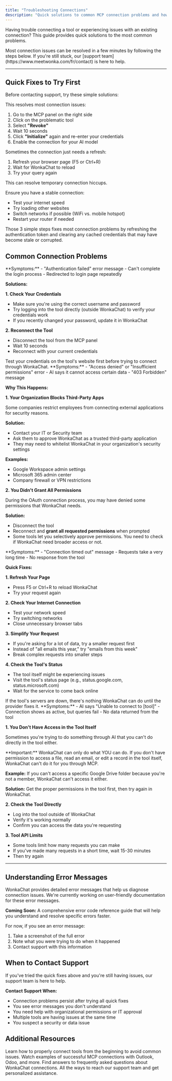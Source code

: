```yaml
---
title: "Troubleshooting Connections"
description: "Quick solutions to common MCP connection problems and how to get help when you need it."
---
```


Having trouble connecting a tool or experiencing issues with an existing connection? This guide provides quick solutions to the most common problems.

<Info>
Most connection issues can be resolved in a few minutes by following the steps below. If you're still stuck, our [support team](https://www.meetwonka.com/fr/contact) is here to help.
</Info>

---

## Quick Fixes to Try First

Before contacting support, try these simple solutions:

<Steps>
<Step title="Disconnect and Reconnect">
This resolves most connection issues:

1. Go to the MCP panel on the right side
2. Click on the problematic tool
3. Select **"Revoke"**
4. Wait 10 seconds
5. Click **"Initialize"** again and re-enter your credentials
6. Enable the connection for your AI model

</Step>

<Step title="Refresh Your Page">
Sometimes the connection just needs a refresh:

1. Refresh your browser page (F5 or Ctrl+R)
2. Wait for WonkaChat to reload
3. Try your query again

This can resolve temporary connection hiccups.
</Step>

<Step title="Check Your Internet Connection">
Ensure you have a stable connection:

- Test your internet speed
- Try loading other websites
- Switch networks if possible (WiFi vs. mobile hotspot)
- Restart your router if needed
<Check>
Those 3 simple steps fixes most connection problems by refreshing the authentication token and clearing any cached credentials that may have become stale or corrupted.
</Check>
</Step>

</Steps>


## Common Connection Problems

<AccordionGroup>
<Accordion title="Authentication Failed" icon="circle-xmark">
**Symptoms:**
- "Authentication failed" error message
- Can't complete the login process
- Redirected to login page repeatedly

**Solutions:**

**1. Check Your Credentials**
- Make sure you're using the correct username and password
- Try logging into the tool directly (outside WonkaChat) to verify your credentials work
- If you recently changed your password, update it in WonkaChat

**2. Reconnect the Tool**
- Disconnect the tool from the MCP panel
- Wait 10 seconds
- Reconnect with your current credentials

<Tip>
Test your credentials on the tool's website first before trying to connect through WonkaChat.
</Tip>
</Accordion>

<Accordion title="Permission Denied" icon="ban">
**Symptoms:**
- "Access denied" or "Insufficient permissions" error
- AI says it cannot access certain data
- "403 Forbidden" message

**Why This Happens:**


**1. Your Organization Blocks Third-Party Apps**

Some companies restrict employees from connecting external applications for security reasons.

**Solution:**
- Contact your IT or Security team
- Ask them to approve WonkaChat as a trusted third-party application
- They may need to whitelist WonkaChat in your organization's security settings

**Examples:**
- Google Workspace admin settings
- Microsoft 365 admin center
- Company firewall or VPN restrictions

**2. You Didn't Grant All Permissions**

During the OAuth connection process, you may have denied some permissions that WonkaChat needs.

**Solution:**
- Disconnect the tool
- Reconnect and **grant all requested permissions** when prompted
- Some tools let you selectively approve permissions. You need to check if WonkaChat need broader access or not.


</Accordion>

<Accordion title="Connection Timeout or Slow Response" icon="clock">
**Symptoms:**
- "Connection timed out" message
- Requests take a very long time
- No response from the tool

**Quick Fixes:**

**1. Refresh Your Page**
- Press F5 or Ctrl+R to reload WonkaChat
- Try your request again

**2. Check Your Internet Connection**
- Test your network speed
- Try switching networks
- Close unnecessary browser tabs

**3. Simplify Your Request**
- If you're asking for a lot of data, try a smaller request first
- Instead of "all emails this year," try "emails from this week"
- Break complex requests into smaller steps

**4. Check the Tool's Status**
- The tool itself might be experiencing issues
- Visit the tool's status page (e.g., status.google.com, status.microsoft.com)
- Wait for the service to come back online

<Info>
If the tool's servers are down, there's nothing WonkaChat can do until the provider fixes it.
</Info>
</Accordion>

<Accordion title="Tool Not Responding" icon="triangle-exclamation">
**Symptoms:**
- AI says "Unable to connect to [tool]"
- Connection shows as active, but queries fail
- No data returned from the tool

**1. You Don't Have Access in the Tool Itself**

Sometimes you're trying to do something through AI that you can't do directly in the tool either.

<Warning>
**Important:** WonkaChat can only do what YOU can do. If you don't have permission to access a file, read an email, or edit a record in the tool itself, WonkaChat can't do it for you through MCP.
</Warning>

**Example:** If you can't access a specific Google Drive folder because you're not a member, WonkaChat can't access it either.

**Solution:** Get the proper permissions in the tool first, then try again in WonkaChat.


**2. Check the Tool Directly**
- Log into the tool outside of WonkaChat
- Verify it's working normally
- Confirm you can access the data you're requesting

**3. Tool API Limits**
- Some tools limit how many requests you can make
- If you've made many requests in a short time, wait 15-30 minutes
- Then try again

</Accordion>
</AccordionGroup>

---

## Understanding Error Messages

<Info>
WonkaChat provides detailed error messages that help us diagnose connection issues. We're currently working on user-friendly documentation for these error messages.

**Coming Soon:** A comprehensive error code reference guide that will help you understand and resolve specific errors faster.
</Info>

For now, if you see an error message:
1. Take a screenshot of the full error
2. Note what you were trying to do when it happened
3. Contact support with this information

## When to Contact Support

If you've tried the quick fixes above and you're still having issues, our support team is here to help.

**Contact Support When:**
- Connection problems persist after trying all quick fixes
- You see error messages you don't understand
- You need help with organizational permissions or IT approval
- Multiple tools are having issues at the same time
- You suspect a security or data issue



## Additional Resources

<CardGroup cols={2}>
<Card title="Setup Guide" icon="plug" href="/tools-connection/setting-up-your-first-connection">
Learn how to properly connect tools from the beginning to avoid common issues.
</Card>

<Card title="Connection Examples" icon="video" href="/tools-connection/examples-of-tool-usage">
Watch examples of successful MCP connections with Outlook, Odoo, and more.
</Card>

<Card title="FAQ" icon="question" href="/support-resources/faq">
Find answers to frequently asked questions about WonkaChat connections.
</Card>

<Card title="Getting Help" icon="life-ring" href="/support-resources/getting-help">
All the ways to reach our support team and get personalized assistance.
</Card>
</CardGroup>
